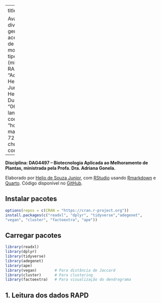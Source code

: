 
---
title: |
  ![](img/ppg.png){width=60%} 
  
  Avaliação da diversidade genética em 15 acessos por meio de marcadores moleculares do tipo SSR (microssatélites) e RAPD
author: "Adriana Gonela, Helio de souza Junior e Pedro Henrique Silvestre Duhatschek"
date: "06-12-2025"
lang: pt
toc: true
code-annotations: "hover"
editor: 
  markdown: 
    wrap: 72
editor_options: 
  chunk_output_type: console
---
\pagebreak
**Disciplina: DAG4497 – Biotecnologia Aplicada ao Melhoramento de
Plantas, ministrada pela Profa. Dra. Adriana Gonela.**

Elaborado por [Helio de Souza Junior](https://github.com/Helioszjr), com
[RStudio](https://posit.co/download/rstudio-desktop) usando
[Rmarkdown](https://rmarkdown.rstudio.com/index.html) e
[Quarto](https://quarto.org/docs/guide/). Código disponível no
[GitHub](https://github.com/Helioszjr).

## Instalar pacotes

```r
options(repos = c(CRAN = "https://cran.r-project.org"))
install.packages(c("readxl", "dplyr", "tidyverse","adegenet", 
"vegan", "cluster", "factoextra", "ape"))
```

## Carregar pacotes

```r
library(readxl)
library(dplyr)
library(tidyverse)
library(adegenet)
library(ape)
library(vegan)        # Para distância de Jaccard
library(cluster)      # Para clustering
library(factoextra)   # Para visualização do dendrograma
```

## 1. Leitura dos dados RAPD

